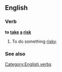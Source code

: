 {{also|Appendix:Collocations of do, have, make, and take}}
==English==

===Verb===
'''to [[take]] [[a]] [[risk]]'''

# {{idiom}} To do something [[risky]].

===See also===

[[Category:English verbs]]